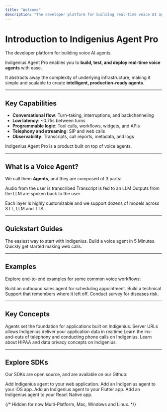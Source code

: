 ```yaml
---
title: "Welcome"
description: "The developer platform for building real-time voice AI agents"
---
```


# Introduction to Indigenius Agent Pro

The developer platform for building voice AI agents.

Indigenius Agent Pro enables you to **build, test, and deploy real-time voice agents** with ease.

It abstracts away the complexity of underlying infrastructure, making it simple and scalable to create **intelligent, production-ready agents**.

---

## Key Capabilities

- **Conversational flow**: Turn-taking, interruptions, and backchanneling
- **Low latency**: ~0.75s between turns
- **Programmable logic**: Tool calls, workflows, widgets, and APIs
- **Telephony and streaming**: SIP and web calls
- **Observability**: Transcripts, call reports, metadata, and logs

Indigenius Agent Pro is a product built on top of voice agents.

---

## What is a Voice Agent?

We call them **Agents**, and they are composed of 3 parts:

<CardGroup cols={2}>
  <Card title="Speech-To-Text (STT)" icon="microphone" iconType="solid" color="#F79320" iconSize={40}>
    Audio from the user is transcribed
  </Card>

  <Card title="Large-Language-Model (LLM)" icon="brain" iconType="solid" color="#F79320" iconSize={40}>
    Transcript is fed to an LLM
  </Card>

<Card title="Text-To-Speech (TTS)" icon="volume" iconType="solid" color="#F79320" iconSize={40}>
    Outputs from the LLM are spoken back to the user
  </Card>
</CardGroup>

Each layer is highly customizable and we support dozens of models across STT, LLM and TTS.

---

## Quickstart Guides

<CardGroup cols={2}>
  <Card title="No-code Quickstart" icon="bolt" iconType="solid" color="#F79320" iconSize={40}>
    The easiest way to start with Indigenius. Build a voice agent in 5 Minutes.
  </Card>

  <Card title="Web Quickstarts" icon="globe" iconType="solid" color="#F79320" iconSize={40}>
    Quickly get started making web calls.
  </Card>
</CardGroup>

---

## Examples  

Explore end-to-end examples for some common voice workflows:

<CardGroup cols={2}>
  <Card title="Inbound Calls" icon="phone" iconType="solid" color="#F79320" iconSize={40}>
    Build an outbound sales agent for scheduling appointment.
  </Card>

  <Card title="Outbound Calls" icon="phone-volume" iconType="solid" color="#F79320" iconSize={40}>
    Build a technical Support that remembers where it left off.
  </Card>

  <Card title="Diseases Survey" icon="notes-medical" iconType="solid" color="#F79320" iconSize={40}>
    Conduct survey for diseases risk.
  </Card>
</CardGroup>

---

## Key Concepts

<CardGroup cols={2}>
  <Card title="Agents" icon="robot" iconType="solid" color="#F79320" iconSize={40}>
    Agents set the foundation for applications built on Indigenius.
  </Card>

  <Card title="Server URLs" icon="server" iconType="solid" color="#F79320" iconSize={40}>
    Server URLs allows Indigenius deliver your application data in realtime
  </Card>

   <Card title="Phone Calling" icon="phone" iconType="solid" color="#F79320" iconSize={40}>
    Learn the ins-and-outs of telephony and conducting phone calls on Indigenius.
  </Card>

  <Card title="Privacy" icon="shield-alt" iconType="solid" color="#F79320" iconSize={40}>
    Learn about HIPAA and data privacy concepts on Indigenius.
  </Card>
</CardGroup>

---

## Explore SDKs

Our SDKs are open source, and are available on our Github:

<CardGroup cols={2}>
  <Card title="Indigenius Web" icon="code" iconType="solid" color="#F79320" iconSize={40}>
    Add Indigenius agent to your web application.
  </Card>

  <Card title="Indigenius iOS" icon="apple" iconType="brands" color="#F79320" iconSize={40}>
    Add an Indigenius agent to your iOS app.
  </Card>

 <Card title="Indigenius Flutter" icon="mobile-alt" iconType="solid" color="#F79320" iconSize={40}>
    Add an Indigenius agent to your Flutter app.
  </Card>

  <Card title="Indigenius React Native" icon="react" iconType="brands" color="#F79320" iconSize={40}>
    Add an Indigenius agent to your React Native app.
  </Card>

  {/* Hidden for now
  <Card title="Indigenius Python" icon="python" iconType="brands" color="#F79320" iconSize={40}>
    Multi-Platform, Mac, Windows and Linux.
  </Card>
  */}
</CardGroup>
